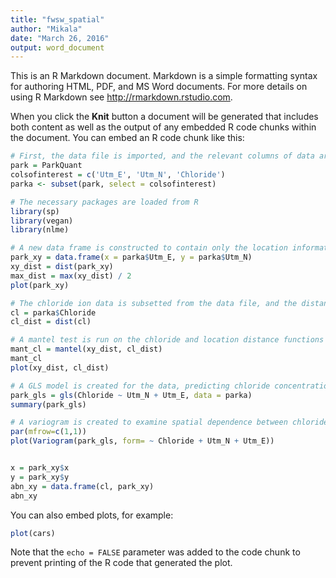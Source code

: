 ```yaml
---
title: "fwsw_spatial"
author: "Mikala"
date: "March 26, 2016"
output: word_document
---
```


This is an R Markdown document. Markdown is a simple formatting syntax for authoring HTML, PDF, and MS Word documents. For more details on using R Markdown see <http://rmarkdown.rstudio.com>.

When you click the **Knit** button a document will be generated that includes both content as well as the output of any embedded R code chunks within the document. You can embed an R code chunk like this:

```r
# First, the data file is imported, and the relevant columns of data are subsetted from the data file.
park = ParkQuant
colsofinterest = c('Utm_E', 'Utm_N', 'Chloride')
parka <- subset(park, select = colsofinterest)

# The necessary packages are loaded from R
library(sp)
library(vegan)
library(nlme)

# A new data frame is constructed to contain only the location information for each well site. The distance function is run on this location information, the maximum distance that should be used is also calculated, and these locations are plotted on a graph.
park_xy = data.frame(x = parka$Utm_E, y = parka$Utm_N)
xy_dist = dist(park_xy)
max_dist = max(xy_dist) / 2
plot(park_xy)

# The chloride ion data is subsetted from the data file, and the distance function is again run on just the chloride concentrations. 
cl = parka$Chloride
cl_dist = dist(cl)

# A mantel test is run on the chloride and location distance functions to make an early examination of spatial dependnece, and locations are plotted against chloride concentrations.
mant_cl = mantel(xy_dist, cl_dist)
mant_cl
plot(xy_dist, cl_dist)

# A GLS model is created for the data, predicting chloride concentrations based on eastern and northern UTM location coordinates. 
park_gls = gls(Chloride ~ Utm_N + Utm_E, data = parka)
summary(park_gls)

# A variogram is created to examine spatial dependence between chloride concentrations and location
par(mfrow=c(1,1))
plot(Variogram(park_gls, form= ~ Chloride + Utm_N + Utm_E))


x = park_xy$x 
y = park_xy$y
abn_xy = data.frame(cl, park_xy)
abn_xy
```

You can also embed plots, for example:

```r
plot(cars)
```

Note that the `echo = FALSE` parameter was added to the code chunk to prevent printing of the R code that generated the plot.
